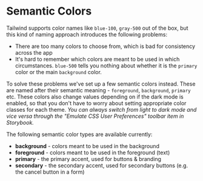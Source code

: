 
# Semantic Colors

Tailwind supports color names like `blue-100`, `gray-500` out of the box, but this kind of naming approach introduces the following problems:

- There are too many colors to choose from, which is bad for consistency across the app
- It's hard to remember which colors are meant to be used in which circumstances. `blue-500` tells you nothing about whether it is the `primary` color or the main `background` color.

To solve these problems we've set up a few semantic colors instead. These are named after their semantic meaning - `foreground`, `background`, `primary` etc.
These colors also change values depending on if the dark mode is enabled, so that you don't have to worry about setting appropriate color classes for each theme.
_You can always switch from light to dark mode and vice versa through the "Emulate CSS User Preferences" toolbar item in Storybook._

The following semantic color types are available currently:

- **background** - colors meant to be used in the background
- **foreground** - colors meant to be used in the foreground (text)
- **primary** - the primary accent, used for buttons & branding
- **secondary** - the secondary accent, used for secondary buttons (e.g. the cancel button in a form)

<Story id="speckle-styling-semantic-colors--semantic-colors" />
